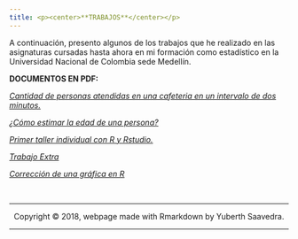 ```yaml
---
title: <p><center>**TRABAJOS**</center></p>
---
```

A continuación, presento algunos de los trabajos que he realizado en las asignaturas cursadas hasta ahora en mi formación como estadístico en la Universidad Nacional de Colombia sede Medellín.


**DOCUMENTOS EN PDF:**

[*Cantidad de personas atendidas en una cafeteria en un intervalo de dos minutos.*](https://github.com/yuasaavedraco/yuasaavedraco.github.io/blob/master/Documentos/CANTIDAD%20DE%20PERSONAS%20ATENDIDAS%20EN%20UN%20INTERVALO%20DE%20DOS%20MINUTOS.pdf)

[*¿Cómo estimar la edad de una persona?*](https://github.com/yuasaavedraco/yuasaavedraco.github.io/blob/master/Documentos/C%C3%93MO%20ESTIMAR%20LA%20ESTATURA%20DE%20UN%20PERSONA.pptx.pdf)

[*Primer taller individual con R y Rstudio.*](https://github.com/yuasaavedraco/yuasaavedraco.github.io/blob/master/Documentos/PRIMER%20TALLER%20INDIVIDUAL%20CON%20R%20Y%20RSTUDIO.pdf)

[*Trabajo Extra*](https://github.com/yuasaavedraco/yuasaavedraco.github.io/blob/master/Documentos/TRABAJO%20EXTRA.pdf)

[*Corrección de una gráfica en R*](https://github.com/yuasaavedraco/yuasaavedraco.github.io/blob/master/Documentos/CORRECCI%C3%93N%20DE%20UNA%20GR%C3%81FICA%20EN%20R.pdf)


<br>
<hr>
<p><center>Copyright &copy; 2018, webpage made with Rmarkdown by Yuberth Saavedra.</center></p>
<hr>